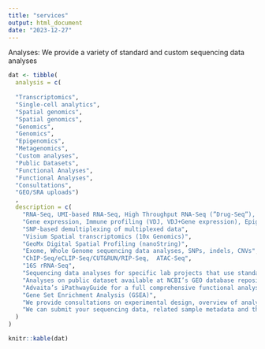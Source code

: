 ```yaml
---
title: "services"
output: html_document
date: "2023-12-27"
---
```


Analyses: We provide a variety of standard and custom sequencing data analyses

```r
dat <- tibble(
  analysis = c(
    
  "Transcriptomics",
  "Single-cell analytics",
  "Spatial genomics",
  "Spatial genomics",	
  "Genomics",
  "Genomics",	
  "Epigenomics", 	
  "Metagenomics", 	
  "Custom analyses", 	
  "Public Datasets",	
  "Functional Analyses", 	
  "Functional Analyses", 	
  "Consultations",
  "GEO/SRA uploads")
  ,
  description = c(
    "RNA-Seq, UMI-based RNA-Seq, High Throughput RNA-Seq (”Drug-Seq”), smallRNA-Seq (miRNA-Seq)",  
    "Gene expression, Immune profiling (VDJ, VDJ+Gene expression), Epigenome profiling (ATAC, Multiome ATAC + Gene expression)",
    "SNP-based demultiplexing of multiplexed data",
    "Visium Spatial transcriptomics (10x Genomics)",
    "GeoMx Digital Spatial Profiling (nanoString)",
    "Exome, Whole Genome sequencing data analyses, SNPs, indels, CNVs",
    "ChIP-Seq/eCLIP-Seq/CUT&RUN/RIP-Seq,  ATAC-Seq",
    "16S rRNA-Seq",
    "Sequencing data analyses for specific lab projects that use standard tools, software packages and/or custom code/script developed by CCBB.",
    "Analyses on public dataset available at NCBI’s GEO database repository",
    "Advaita’s iPathwayGuide for a full comprehensive functional analysis including pathways/GO terms/mRNAs/upstream regulators/diseases ADVAITA service request",
    "Gene Set Enrichment Analysis (GSEA)",
    "We provide consultations on experimental design, overview of analyses and costs involved. We can take on both short-term (typically less than a month and about 10 hours of CCBB effort) and long-term collaborative projects involving bioinformatic support.",
    "We can submit your sequencing data, related sample metadata and the results of analyses to NCBI repositories like Gene Expression Omnibus (GEO) and Sequence Read Archive (SRA) for a small service fee."
  )
)

knitr::kable(dat)
```




